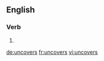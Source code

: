 ==English==

===Verb===
{{head|en|verb form}}

# {{en-third-person singular of|uncover}}

[[de:uncovers]]
[[fr:uncovers]]
[[vi:uncovers]]